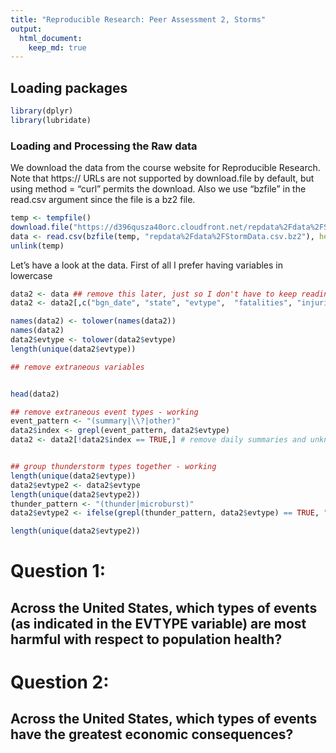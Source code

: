 ```yaml
---
title: "Reproducible Research: Peer Assessment 2, Storms"
output: 
  html_document:
    keep_md: true
---
```



## Loading packages
```r
library(dplyr)
library(lubridate)
```


### Loading and Processing the Raw data

We download the data from the course website for Reproducible Research. Note that https:// URLs are not supported by download.file by default, but using method = "curl" permits the download. Also we use "bzfile" in the read.csv argument since the file is a bz2 file.

```r
temp <- tempfile()
download.file("https://d396qusza40orc.cloudfront.net/repdata%2Fdata%2FStormData.csv.bz2", temp, method = "curl")
data <- read.csv(bzfile(temp, "repdata%2Fdata%2FStormData.csv.bz2"), header = TRUE)
unlink(temp)
```

Let's have a look at the data. First of all I prefer having variables in lowercase
```r
data2 <- data ## remove this later, just so I don't have to keep reading in the file
data2 <- data2[,c("bgn_date", "state", "evtype",  "fatalities", "injuries", "propdmg", "propdmgexp", "cropdmg", "cropdmgexp")]

names(data2) <- tolower(names(data2))
names(data2)
data2$evtype <- tolower(data2$evtype)
length(unique(data2$evtype))
```


```r
## remove extraneous variables


head(data2)

## remove extraneous event types - working
event_pattern <- "(summary|\\?|other)"
data2$index <- grepl(event_pattern, data2$evtype)
data2 <- data2[!data2$index == TRUE,] # remove daily summaries and unknown types


## group thunderstorm types together - working
length(unique(data2$evtype))
data2$evtype2 <- data2$evtype
length(unique(data2$evtype2))
thunder_pattern <- "(thunder|microburst)"
data2$evtype2 <- ifelse(grepl(thunder_pattern, data2$evtype) == TRUE, "thunderstorm", data2$evtype2)

length(unique(data2$evtype2))
```


# Question 1:
## Across the United States, which types of events (as indicated in the EVTYPE variable) are most harmful with respect to population health?




# Question 2:
## Across the United States, which types of events have the greatest economic consequences?

